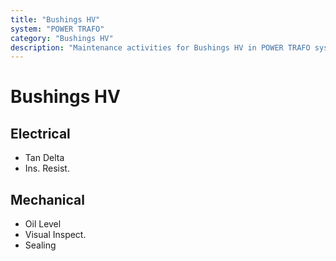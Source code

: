 ```yaml
---
title: "Bushings HV"
system: "POWER TRAFO"
category: "Bushings HV"
description: "Maintenance activities for Bushings HV in POWER TRAFO system"
---
```


# Bushings HV


## Electrical

- Tan Delta
- Ins. Resist.


## Mechanical

- Oil Level
- Visual Inspect.
- Sealing



